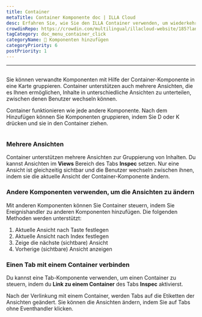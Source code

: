 ```yaml
---
title: Container
metaTitle: Container Komponente doc | ILLA Cloud
desc: Erfahren Sie, wie Sie den ILLA Container verwenden, um wiederkehrende Komponenten in einer Karte zusammenzufassen
crowdinRepo: https://crowdin.com/multilingual/illacloud-website/185?languages=de&filter=basic&value=0
tagCategory: doc_menu_container_click
categoryName: 🧬 Komponenten hinzufügen
categoryPriority: 6
postPriority: 1
---
```


* * *

## <h2 hidden>Container</h2>

Sie können verwandte Komponenten mit Hilfe der Container-Komponente in eine Karte gruppieren. Container unterstützen auch mehrere Ansichten, die es Ihnen ermöglichen, Inhalte in unterschiedliche Ansichten zu unterteilen, zwischen denen Benutzer wechseln können.

Container funktionieren wie jede andere Komponente. Nach dem Hinzufügen können Sie Komponenten gruppieren, indem Sie D oder K drücken und sie in den Container ziehen.

<img
  src='https://cdn.illacloud.com/official-website/img/docs/assemble/container.png'
  alt=""
/>

### Mehrere Ansichten

Container unterstützen mehrere Ansichten zur Gruppierung von Inhalten. Du kannst Ansichten im **Views** Bereich des Tabs **Inspec** setzen. Nur eine Ansicht ist gleichzeitig sichtbar und die Benutzer wechseln zwischen ihnen, indem sie die aktuelle Ansicht der Container-Komponente ändern.

### Andere Komponenten verwenden, um die Ansichten zu ändern

Mit anderen Komponenten können Sie Container steuern, indem Sie Ereignishandler zu anderen Komponenten hinzufügen. Die folgenden Methoden werden unterstützt:

1.  Aktuelle Ansicht nach Taste festlegen
2.  Aktuelle Ansicht nach Index festlegen
3.  Zeige die nächste (sichtbare) Ansicht
4.  Vorherige (sichtbare) Ansicht anzeigen

### Einen Tab mit einem Container verbinden

Du kannst eine Tab-Komponente verwenden, um einen Container zu steuern, indem du **Link zu einem Container** des Tabs **Inspec** aktivierst.

Nach der Verlinkung mit einem Container, werden Tabs auf die Etiketten der Ansichten geändert. Sie können die Ansichten ändern, indem Sie auf Tabs ohne Eventhandler klicken. 

